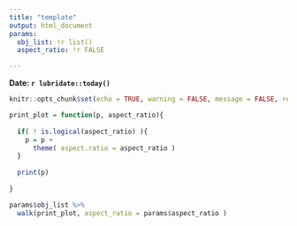 ```yaml
---
title: "template"
output: html_document
params:
  obj_list: !r list()
  aspect_ratio: !r FALSE

---
```


**Date: `r lubridate::today()`**

```r
knitr::opts_chunk$set(echo = TRUE, warning = FALSE, message = FALSE, results = 'markup')
```

```r


print_plot = function(p, aspect_ratio){
  
  if( ! is.logical(aspect_ratio) ){
    p = p +
      theme( aspect.ratio = aspect_ratio )
  }
  
  print(p)
  
}

params$obj_list %>%
  walk(print_plot, aspect_ratio = params$aspect_ratio )

```

